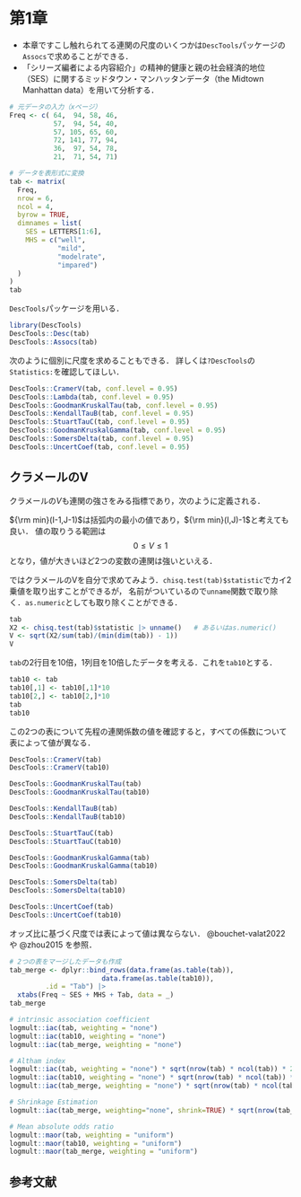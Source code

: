 # 第1章

- 本章ですこし触れられてる連関の尺度のいくつかは`DescTools`パッケージの`Assocs`で求めることができる．
- 「シリーズ編者による内容紹介」の精神的健康と親の社会経済的地位（SES）に関するミッドタウン・マンハッタンデータ（the Midtown Manhattan data）を用いて分析する．

```r
# 元データの入力（xページ）
Freq <- c( 64,  94, 58, 46,
           57,  94, 54, 40,
           57, 105, 65, 60,
           72, 141, 77, 94,
           36,  97, 54, 78,
           21,  71, 54, 71)

# データを表形式に変換
tab <- matrix(
  Freq,
  nrow = 6,
  ncol = 4,
  byrow = TRUE,
  dimnames = list(
    SES = LETTERS[1:6],
    MHS = c("well",
            "mild",
            "modelrate",
            "impared")
  )
)
tab
```

`DescTools`パッケージを用いる．

```r
library(DescTools)
DescTools::Desc(tab)
DescTools::Assocs(tab)
```

次のように個別に尺度を求めることもできる．
詳しくは`?DescTools`の`Statistics:`を確認してほしい．

```r
DescTools::CramerV(tab, conf.level = 0.95)
DescTools::Lambda(tab, conf.level = 0.95)
DescTools::GoodmanKruskalTau(tab, conf.level = 0.95)
DescTools::KendallTauB(tab, conf.level = 0.95)
DescTools::StuartTauC(tab, conf.level = 0.95)
DescTools::GoodmanKruskalGamma(tab, conf.level = 0.95)
DescTools::SomersDelta(tab, conf.level = 0.95)
DescTools::UncertCoef(tab, conf.level = 0.95)
```


## クラメールのV

クラメールの$V$も連関の強さをみる指標であり，次のように定義される．

\begin{equation}
V = \sqrt{\frac{\chi^2/n}{{\rm min}(I-1,J-1)}}
\end{equation}

${\rm min}(I-1,J-1)$は括弧内の最小の値であり，${\rm min}(I,J)-1$と考えても良い．
値の取りうる範囲は$$0 \leq V \leq 1$$となり，値が大きいほど2つの変数の連関は強いといえる．

ではクラメールのVを自分で求めてみよう．`chisq.test(tab)$statistic`でカイ2乗値を取り出すことができるが，
名前がついているので`unname`関数で取り除く．`as.numeric`としても取り除くことができる．

```r
tab
X2 <- chisq.test(tab)$statistic |> unname()   # あるいはas.numeric()
V <- sqrt(X2/sum(tab)/(min(dim(tab)) - 1))
V
```


`tab`の2行目を10倍，1列目を10倍したデータを考える．これを`tab10`とする．

```r
tab10 <- tab
tab10[,1] <- tab10[,1]*10
tab10[2,] <- tab10[2,]*10
tab
tab10
```

この2つの表について先程の連関係数の値を確認すると，すべての係数について表によって値が異なる．

```r
DescTools::CramerV(tab)
DescTools::CramerV(tab10)

DescTools::GoodmanKruskalTau(tab)
DescTools::GoodmanKruskalTau(tab10)

DescTools::KendallTauB(tab)
DescTools::KendallTauB(tab10)

DescTools::StuartTauC(tab)
DescTools::StuartTauC(tab10)

DescTools::GoodmanKruskalGamma(tab)
DescTools::GoodmanKruskalGamma(tab10)

DescTools::SomersDelta(tab)
DescTools::SomersDelta(tab10)

DescTools::UncertCoef(tab)
DescTools::UncertCoef(tab10)
```


オッズ比に基づく尺度では表によって値は異ならない．
@bouchet-valat2022 や @zhou2015 を参照．

```r
# 2つの表をマージしたデータも作成
tab_merge <- dplyr::bind_rows(data.frame(as.table(tab)),
                       data.frame(as.table(tab10)),
         .id = "Tab") |> 
  xtabs(Freq ~ SES + MHS + Tab, data = _)
tab_merge

# intrinsic association coefficient
logmult::iac(tab, weighting = "none")
logmult::iac(tab10, weighting = "none")
logmult::iac(tab_merge, weighting = "none")

# Altham index
logmult::iac(tab, weighting = "none") * sqrt(nrow(tab) * ncol(tab)) * 2
logmult::iac(tab10, weighting = "none") * sqrt(nrow(tab) * ncol(tab)) * 2
logmult::iac(tab_merge, weighting = "none") * sqrt(nrow(tab) * ncol(tab)) * 2

# Shrinkage Estimation
logmult::iac(tab_merge, weighting="none", shrink=TRUE) * sqrt(nrow(tab_merge) * ncol(tab_merge)) * 2 * 2

# Mean absolute odds ratio
logmult::maor(tab, weighting = "uniform")
logmult::maor(tab10, weighting = "uniform")
logmult::maor(tab_merge, weighting = "uniform")
```



## 参考文献 {-}

